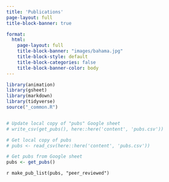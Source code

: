 ```yaml
---
title: 'Publications'
page-layout: full
title-block-banner: true

format:
  html:
    page-layout: full
    title-block-banner: "images/bahama.jpg"
    title-block-style: default
    title-block-categories: false
    title-block-banner-color: body
---
```


```r
library(animation)
library(gsheet)
library(markdown)
library(tidyverse)
source("_common.R")


# Update local copy of "pubs" Google sheet
# write_csv(get_pubs(), here::here('content', 'pubs.csv'))

# Get local copy of pubs
# pubs <- read_csv(here::here('content', 'pubs.csv'))

# Get pubs from Google sheet
pubs <- get_pubs()
```

`r make_pub_list(pubs, "peer_reviewed")`

